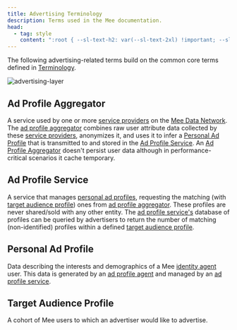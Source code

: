 ```yaml
---
title: Advertising Terminology
description: Terms used in the Mee documentation.
head:
  - tag: style
    content: ":root { --sl-text-h2: var(--sl-text-2xl) !important; --sl-text-h3: var(--sl-text-lg) !important; }"
---
```


The following advertising-related terms build on the common core terms defined in [Terminology](..basics/terminology/). 

![advertising-layer](../images/advertising-layer.png)

## Ad Profile Aggregator

A service used by one or more [service providers](#service-provider) on the [Mee Data Network](#mee-data-network). The [ad profile aggregator](#ad-profile-aggregator) combines raw user attribute data collected by these [service providers](#service-provider), anonymizes it, and uses it to infer a [Personal Ad Profile](#personal-ad-profile) that is transmitted to and stored in the [Ad Profile Service](#ad-profile-service). An [Ad Profile Aggregator](#ad-profile-aggregator) doesn't persist user data although in performance-critical scenarios it cache temporary.

## Ad Profile Service

A service that manages [personal ad profiles](#personal-ad-profile), requesting the matching (with [target audience profile](#target-audience-profile)) ones from [ad profile aggregator](#ad-profile-aggregator). These profiles are never shared/sold with any other entity. The [ad profile service's](#ad-profile-service) database of profiles can be queried by advertisers to return the number of matching (non-identified) profiles within a defined [target audience profile](target-audience-profile). 

## Personal Ad Profile

Data describing the interests and demographics of a Mee [identity agent](#identity-agent) user. This data is generated by an [ad profile agent](#ad-profile-agent) and managed by an [ad profile service](#ad-profile-service).

## Target Audience Profile

A cohort of Mee users to which an advertiser would like to advertise.

